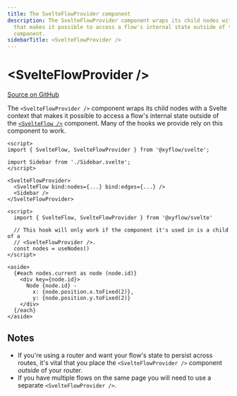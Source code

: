 ```yaml
---
title: The SvelteFlowProvider component
description: The SvelteFlowProvider component wraps its child nodes with a Svelte context
  that makes it possible to access a flow's internal state outside of the SvelteFlow
  component.
sidebarTitle: <SvelteFlowProvider />
---
```


# \<SvelteFlowProvider />

[Source on GitHub](https://github.com/xyflow/xyflow/blob/main/packages/svelte/src/lib/components/SvelteFlowProvider/SvelteFlowProvider.svelte)

The `<SvelteFlowProvider />` component wraps its child nodes with a Svelte context that
makes it possible to access a flow's internal state outside of the
[`<SvelteFlow />`](/api-reference/svelte-flow) component. Many of the hooks we
provide rely on this component to work.

```svelte filename="App.svelte"
<script>
import { SvelteFlow, SvelteFlowProvider } from '@xyflow/svelte';

import Sidebar from './Sidebar.svelte';
</script>

<SvelteFlowProvider>
  <SvelteFlow bind:nodes={...} bind:edges={...} />
  <Sidebar />
</SvelteFlowProvider>
```

```svelte filename="Sidebar.svelte"
<script>
  import { SvelteFlow, SvelteFlowProvider } from '@xyflow/svelte'

  // This hook will only work if the component it's used in is a child of a
  // <SvelteFlowProvider />.
  const nodes = useNodes()
</script>

<aside>
  {#each nodes.current as node (node.id)}
    <div key={node.id}>
      Node {node.id} -
        x: {node.position.x.toFixed(2)},
        y: {node.position.y.toFixed(2)}
    </div>
  {/each}
</aside>
```

## Notes

- If you're using a router and want your flow's state to persist across routes,
  it's vital that you place the `<SvelteFlowProvider />` component _outside_ of
  your router.
- If you have multiple flows on the same page you will need to use a separate
  `<SvelteFlowProvider />`.
